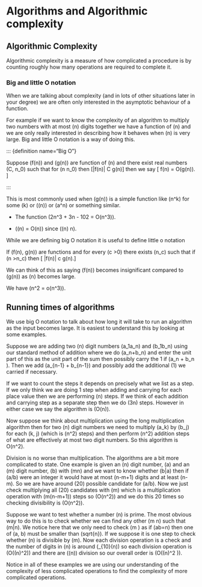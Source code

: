 # Algorithms and Algorithmic complexity

## Algorithmic Complexity

Algorithmic complexity is a measure of how complicated a procedure is by counting roughly how many operations are required to complete it.

### Big and little O notation

When we are talking about complexity (and in lots of other situations later in your degree) we are often only interested in the asymptotic behaviour of a function. 

For example if we want to know the complexity of an algorithm to multiply two numbers with at most \(n\) digits together we have a function of \(n\) and we are only really interested in describing how it behaves when \(n\) is very large. Big and little O notation is a way of doing this.

::: {definition name="Big O"}

Suppose \(f(n)\) and \(g(n)\) are function of \(n\) and there exist real numbers \(C, n_0\) such that for \(n \geq n_0\) then
\[|f(n)| \leq C g(n)\] then we say 
\[ f(n) = O(g(n)).  \]

:::



This is most commonly used when \(g(n)\) is a simple function like \(n^k\) for some \(k\) or \(\log(n)\) or \(a^n\) or something similar.

::: {.example}

 - The function \(2n^3 + 3n - 102 = O(n^3)\).
 
 - \(\phi(n) = O(n)\) since \(\phi(n) \leq n\).
 
:::

While we are defining big O notation it is useful to define little o notation

::: {.definition name="little o notation"}

If \(f(n), g(n)\) are functions and for every \(c >0\) there exists \(n_c\) such that if \(n >n_c\) then
\[ |f(n)| \leq c g(n).\]

We can think of this as saying \(f(n)\) becomes insignificant compared to \(g(n)\) as \(n\) becomes large. 

:::

::: {.example}

We have \(n^2 = o(n^3)\).

:::

## Running times of algorithms

We use big O notation to talk about how long it will take to run an algorithm as the input becomes large. It is easiest to understand this by looking at some examples.

::: {.example name="Addition"}

Suppose we are adding two \(n\) digit numbers \(a_1\dots a_n\) and \(b_1\dots b_n\) using our standard method of addition where we do \(a_n+b_n\) and enter the unit part of this as the unit part of the sum then possibly carry the 1 if \(a_n + b_n \geq 10\). Then we add \(a_{n-1} + b_{n-1}\) and possibly add the additional \(1\) we carried if necessary. 

If we want to count the steps it depends on precisely what we list as a step. If we only think we are doing 1 step when adding and carrying for each place value then we are performing \(n\) steps. If we think of each addition and carrying step as a separate step then we do \(3n\) steps. However in either case we say the algorithm is \(O(n)\). 

:::

::: {.example name="Multiplication"}

Now suppose we think about multiplication using the long multiplication algorithm then for two \(n\) digit numbers we need to multiply \(a_k\) by \(b_j\) for each \(k, j\) (which is \(n^2\) steps) and then perform \(n^2\) addition steps of what are effectively at most two digit numbers. So this algorithm is O(n^2).

:::

::: {.example name="Checking divisibility"}

Division is no worse than multiplication. The algorithms are a bit more complicated to state. One example is given an \(n\) digit number, \(a\) and an \(m\) digit number, \(b\) with \(m\leq n\) and we want to know whether \(b|a\) then if \(a/b\) were an integer it would have at most \(n-m+1\) digits and at least \(n-m\). So we are have around \(20\) possible candidate for \(a/b\). Now we just check multiplying all \(20\) candidates with \(m\) which is a multiplication operation with \(m\times(n-m+1)\) steps so \(O(n^2)\) and we do this 20 times so checking divisibility is \(O(n^2)\).

:::



::: {.example name="Naive primality testing"}

Suppose we want to test whether a number \(n\) is prime. The most obvious way to do this is to check whether we can find any other \(m \neq n\) such that \(m|n\). We notice here that we only need to check \(m \leq \sqrt{n}\) as if \(ab=n\) then one of \(a, b\) must be smaller than \(sqrt{n}\). If we suppose it is one step to check whether \(n\) is divisible by \(m\). Now each division operation is a check and the number of digits in \(n\) is around \(\log_{10}(n)\) so each division operation is \(O(\log(n)^2)\) and there are \(\sqrt(n)\) division so our overall order is \(O(\sqrt{n}\log(n)^2 )\).

:::

::: {.remark}

Notice in all of these examples we are using our understanding of the complexity of less complicated operations to find the complexity of more complicated operations.

:::
